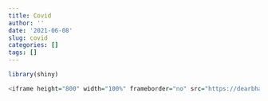 ```yaml
---
title: Covid
author: ''
date: '2021-06-08'
slug: covid
categories: []
tags: []
---
```



```r
library(shiny)
```



```r

<iframe height="800" width="100%" frameborder="no" src="https://dearbharat.shinyapps.io/DataAnalytics"> </iframe>
```

